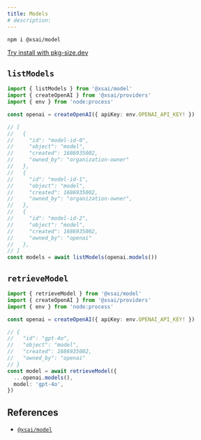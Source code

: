```yaml
---
title: Models
# description: 
---
```


```package-install
npm i @xsai/model
```

[Try install with pkg-size.dev](https://pkg-size.dev/@xsai/model)

## `listModels`

```ts twoslash
import { listModels } from '@xsai/model'
import { createOpenAI } from '@xsai/providers'
import { env } from 'node:process'

const openai = createOpenAI({ apiKey: env.OPENAI_API_KEY! })

// [
//   {
//     "id": "model-id-0",
//     "object": "model",
//     "created": 1686935002,
//     "owned_by": "organization-owner"
//   },
//   {
//     "id": "model-id-1",
//     "object": "model",
//     "created": 1686935002,
//     "owned_by": "organization-owner",
//   },
//   {
//     "id": "model-id-2",
//     "object": "model",
//     "created": 1686935002,
//     "owned_by": "openai"
//   },
// ]
const models = await listModels(openai.models())
```

## `retrieveModel`

```ts twoslash
import { retrieveModel } from '@xsai/model'
import { createOpenAI } from '@xsai/providers'
import { env } from 'node:process'

const openai = createOpenAI({ apiKey: env.OPENAI_API_KEY! })

// {
//   "id": "gpt-4o",
//   "object": "model",
//   "created": 1686935002,
//   "owned_by": "openai"
// }
const model = await retrieveModel({
  ...openai.models(),
  model: 'gpt-4o',
})
```

## References

- [`@xsai/model`](../references/model)
